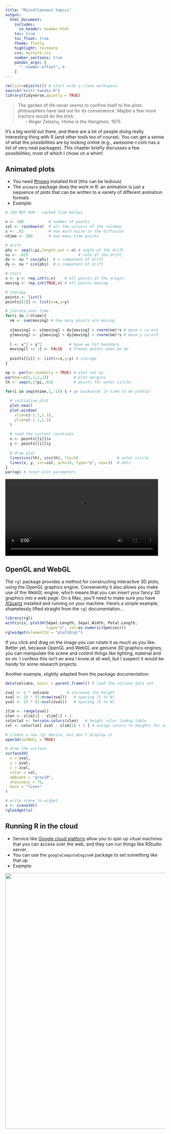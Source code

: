 ```yaml
---
title: "Miscellaneous topics"
output:
  html_document:
    includes:
      in_header: header.html    
    toc: true
    toc_float: true
    theme: flatly
    highlight: textmate
    css: mystyle.css
    number_sections: true
    pandoc_args: [
      "--number-offset", 0
    ]
---
```


```r
rm(list=objects()) # start with a clean workspace
source("knitr_tweaks.R")
library(tidyverse,quietly = TRUE)
```


>The garden of life never seems to confine itself to the plots philosophers have laid out for its convenience. Maybe a few more tractors would do the trick.<br>
> &nbsp;&nbsp;&nbsp;&nbsp;&nbsp;&nbsp;– Roger Zelazny, *Home is the Hangman*, 1975
 
It's a big world out there, and there are a lot of people doing really interesting thing with R (and other tools too of course). You can get a sense of what the possibilities are by looking online (e.g., awesome-r.com has a list of very neat packages). This chapter briefly discusses a few possibilities, most of which I chose on a whim!


## Animated plots

- You need [ffmpeg](http://ffmpeg.org/) installed first (this can be tedious)
- The `animate` package does the work in R: an animation is just a sequence of plots that can be written to a variety of different animation formats 
- Example:

```r
# [DO NOT RUN - cached link below]

n <- 100           # number of points
col <- rainbow(n)  # all the colours of the rainbow
s <- .02           # how much noise in the diffusion
ntime <- 200       # how many time points

# drift
phi <- seq(0,pi,length.out = n) # angle of the drift
nu <- .015                      # rate of the drift
dx <- nu * cos(phi)  # x-component of drift
dy <- nu * sin(phi)  # y-component of drift

# start
x <- y <- rep.int(0,n)    # all points at the origin
moving <- rep.int(TRUE,n) # all points moving

# storage
points <- list()
points[[1]] <- list(x=x,y=y)

# iterate over time
for(i in 2:ntime){
  nm <- sum(moving) # how many points are moving 
  
  x[moving] <- x[moving] + dx[moving] + rnorm(nm)*s # move x co-ord
  y[moving] <- y[moving] + dy[moving] + rnorm(nm)*s # move y co-ord
  
  l <- x^2 + y^2            # have we hit boundary
  moving[l >= 1] <- FALSE   # freeze points when we do
  
  points[[i]] <- list(x=x,y=y) # storage
}

op <- par(no.readonly = TRUE) # plot set up
par(mar=c(1,1,1,1))           # plot margins
th <- seq(0,2*pi,.01)         # points for outer circle

for(i in seq(ntime,1,-1)) { # go backwards in time to be pretty!
  
  # initialise plot
  plot.new()
  plot.window(
    xlim=c(-1.1,1.1),
    ylim=c(-1.1,1.1)
  )
  
  # read the current locations
  x <- points[[i]]$x
  y <- points[[i]]$y
  
  # draw plot
  lines(cos(th), sin(th), lty=3)                 # outer circle
  lines(x, y, col=col, pch=19, type="p", cex=3)  # dots
}
par(op) # reset plot parameters
```
<video width="480"  controls>
<source src="misc_dotsanimate/figure-html/unnamed-chunk-11.webm" />
</video>

## OpenGL and WebGL

The `rgl` package provides a method for constructing interactive 3D plots, using the OpenGL graphics engine. Conveniently it also allows you make use of the WebGL engine, which means that you can insert your fancy 3D graphics into a web page. On a Mac, you'll need to make sure you have [XQuartz](https://www.xquartz.org/) installed and running on your machine. Here's a simple example, shamelessly lifted straight from the `rgl` documentation... 

```r
library(rgl)
with(iris, plot3d(Sepal.Length, Sepal.Width, Petal.Length, 
                  type="s", col=as.numeric(Species)))
rglwidget(elementId = "plot3drgl")
```

If you click and drag on the image you can rotate it as much as you like. Better yet, because OpenGL and WebGL are genuine 3D graphics engines, you can manipulate the scene and control things like lighting, material and so on. I confess this isn't an area I know at all well, but I suspect it would be handy for some research projects. 

Another example, slightly adapted from the package documentation:

```r
data(volcano, envir = parent.frame()) # load the volcano data set

zval <- 5 * volcano        # increase the height
xval <- 15 * (1:nrow(zval))   # spacing (S to N)
yval <- 15 * (1:ncol(zval))   # spacing (E to W)

zlim <- range(yval)
zlen <- zlim[2] - zlim[1] + 1
colorlut <- terrain.colors(zlen)   # height color lookup table
col <- colorlut[ zval - zlim[1] + 1 ] # assign colors to heights for each point

# create a new rgl device, but don't display it
open3d(useNULL = TRUE)

# draw the surface
surface3d(
  x = xval,
  y = yval,
  z = zval,
  color = col,
  ambient = "grey10",
  shininess = 75,
  back = "lines"
)

# write scene to widget
s <- scene3d()
rglwidget(s)
```



## Running R in the cloud

- Service like [Google cloud platform](https://cloud.google.com/sdk/) allow you to spin up vitual machines that you can access over the web, and they can run things like RStudio server.
- You can use the `googleComputeEngineR` package to set something like that up
- Example:

<img src="./img_misc/gcloudrstudio.png" width=800>

